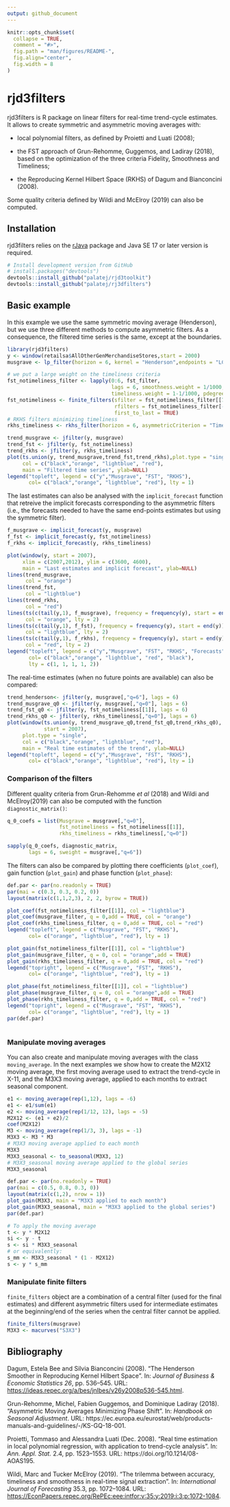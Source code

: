 ```yaml
---
output: github_document
---
```


<!-- README.md is generated from README.Rmd. Please edit that file -->

```r
knitr::opts_chunk$set(
  collapse = TRUE,
  comment = "#>",
  fig.path = "man/figures/README-",
  fig.align="center",
  fig.width = 8
)
```

# rjd3filters

rjd3filters is R package on linear filters for real-time trend-cycle estimates.
It allows to create symmetric and asymmetric moving averages with:

- local polynomial filters, as defined by Proietti and Luati (2008);

- the FST approach  of Grun-Rehomme, Guggemos, and Ladiray (2018), based on the optimization of the three criteria Fidelity, Smoothness and Timeliness;

- the Reproducing Kernel Hilbert Space (RKHS) of Dagum and Bianconcini (2008).

Some quality criteria defined by Wildi and McElroy (2019) can also be computed.

## Installation

rjd3filters relies on the [rJava](https://CRAN.R-project.org/package=rJava) package and Java SE 17 or later version is required.

```r
# Install development version from GitHub
# install.packages("devtools")
devtools::install_github("palatej/rjd3toolkit")
devtools::install_github("palatej/rj3dfilters")
```

## Basic example

In this example we use the same symmetric moving average (Henderson), but we use three different methods to compute asymmetric filters. As a consequence, the filtered time series is the same, except at the boundaries.

```r
library(rjd3filters)
y <- window(retailsa$AllOtherGenMerchandiseStores,start = 2000)
musgrave <- lp_filter(horizon = 6, kernel = "Henderson",endpoints = "LC")

# we put a large weight on the timeliness criteria
fst_notimeliness_filter <- lapply(0:6, fst_filter,
                                  lags = 6, smoothness.weight = 1/1000,
                                  timeliness.weight = 1-1/1000, pdegree =2)
fst_notimeliness <- finite_filters(sfilter = fst_notimeliness_filter[[7]],
                                   rfilters = fst_notimeliness_filter[-7],
                                   first_to_last = TRUE)
# RKHS filters minimizing timeliness
rkhs_timeliness <- rkhs_filter(horizon = 6, asymmetricCriterion = "Timeliness")

trend_musgrave <- jfilter(y, musgrave)
trend_fst <- jfilter(y, fst_notimeliness)
trend_rkhs <- jfilter(y, rkhs_timeliness)
plot(ts.union(y, trend_musgrave,trend_fst,trend_rkhs),plot.type = "single",
     col = c("black","orange", "lightblue", "red"),
     main = "Filtered time series", ylab=NULL)
legend("topleft", legend = c("y","Musgrave", "FST", "RKHS"),
       col= c("black","orange", "lightblue", "red"), lty = 1)
```

The last estimates can also be analysed with the `implicit_forecast` function that retreive the implicit forecasts corresponding to the asymmetric filters (i.e., the forecasts needed to have the same end-points estimates but using the symmetric filter).

```r
f_musgrave <- implicit_forecast(y, musgrave)
f_fst <- implicit_forecast(y, fst_notimeliness)
f_rkhs <- implicit_forecast(y, rkhs_timeliness)

plot(window(y, start = 2007),
     xlim = c(2007,2012), ylim = c(3600, 4600),
     main = "Last estimates and implicit forecast", ylab=NULL)
lines(trend_musgrave,
      col = "orange")
lines(trend_fst,
      col = "lightblue")
lines(trend_rkhs,
      col = "red")
lines(ts(c(tail(y,1), f_musgrave), frequency = frequency(y), start = end(y)),
      col = "orange", lty = 2)
lines(ts(c(tail(y,1), f_fst), frequency = frequency(y), start = end(y)),
      col = "lightblue", lty = 2)
lines(ts(c(tail(y,1), f_rkhs), frequency = frequency(y), start = end(y)),
      col = "red", lty = 2)
legend("topleft", legend = c("y","Musgrave", "FST", "RKHS", "Forecasts"),
       col= c("black","orange", "lightblue", "red", "black"),
       lty = c(1, 1, 1, 1, 2))
```

The real-time estimates (when no future points are available) can also be compared:

```r
trend_henderson<- jfilter(y, musgrave[,"q=6"], lags = 6)
trend_musgrave_q0 <- jfilter(y, musgrave[,"q=0"], lags = 6)
trend_fst_q0 <- jfilter(y, fst_notimeliness[[1]], lags = 6)
trend_rkhs_q0 <- jfilter(y, rkhs_timeliness[,"q=0"], lags = 6)
plot(window(ts.union(y, trend_musgrave_q0,trend_fst_q0,trend_rkhs_q0),
            start = 2007),
     plot.type = "single",
     col = c("black","orange", "lightblue", "red"),
     main = "Real time estimates of the trend", ylab=NULL)
legend("topleft", legend = c("y","Musgrave", "FST", "RKHS"),
       col= c("black","orange", "lightblue", "red"), lty = 1)
```

### Comparison of the filters

Different quality criteria from Grun-Rehomme *et al* (2018) and Wildi and McElroy(2019) can also be computed with the function `diagnostic_matrix()`:
```r
q_0_coefs = list(Musgrave = musgrave[,"q=0"],
                 fst_notimeliness = fst_notimeliness[[1]],
                 rkhs_timeliness = rkhs_timeliness[,"q=0"])

sapply(q_0_coefs, diagnostic_matrix,
       lags = 6, sweight = musgrave[,"q=6"])
```

The filters can also be compared by plotting there coefficients (`plot_coef`), gain function (`plot_gain`) and phase function (`plot_phase`):

```r
def.par <- par(no.readonly = TRUE)
par(mai = c(0.3, 0.3, 0.2, 0))
layout(matrix(c(1,1,2,3), 2, 2, byrow = TRUE))

plot_coef(fst_notimeliness_filter[[1]], col = "lightblue")
plot_coef(musgrave_filter, q = 0,add = TRUE, col = "orange")
plot_coef(rkhs_timeliness_filter, q = 0,add = TRUE, col = "red")
legend("topleft", legend = c("Musgrave", "FST", "RKHS"),
       col= c("orange", "lightblue", "red"), lty = 1)

plot_gain(fst_notimeliness_filter[[1]], col = "lightblue")
plot_gain(musgrave_filter, q = 0, col = "orange",add = TRUE)
plot_gain(rkhs_timeliness_filter, q = 0,add = TRUE, col = "red")
legend("topright", legend = c("Musgrave", "FST", "RKHS"),
       col= c("orange", "lightblue", "red"), lty = 1)

plot_phase(fst_notimeliness_filter[[1]], col = "lightblue")
plot_phase(musgrave_filter, q = 0, col = "orange",add = TRUE)
plot_phase(rkhs_timeliness_filter, q = 0,add = TRUE, col = "red")
legend("topright", legend = c("Musgrave", "FST", "RKHS"),
       col= c("orange", "lightblue", "red"), lty = 1)
par(def.par)
```

```r
```

### Manipulate moving averages

You can also create and manipulate moving averages with the class `moving_average`.
In the next examples we show how to create the M2X12 moving average, the first moving average used to extract the trend-cycle in X-11, and the M3X3 moving average, applied to each months to extract seasonal component.


```r
e1 <- moving_average(rep(1,12), lags = -6)
e1 <- e1/sum(e1)
e2 <- moving_average(rep(1/12, 12), lags = -5)
M2X12 <- (e1 + e2)/2
coef(M2X12)
M3 <- moving_average(rep(1/3, 3), lags = -1)
M3X3 <- M3 * M3
# M3X3 moving average applied to each month
M3X3
M3X3_seasonal <- to_seasonal(M3X3, 12)
# M3X3_seasonal moving average applied to the global series
M3X3_seasonal

def.par <- par(no.readonly = TRUE)
par(mai = c(0.5, 0.8, 0.3, 0))
layout(matrix(c(1,2), nrow = 1))
plot_gain(M3X3, main = "M3X3 applied to each month")
plot_gain(M3X3_seasonal, main = "M3X3 applied to the global series")
par(def.par)

# To apply the moving average
t <- y * M2X12
si <- y - t
s <- si * M3X3_seasonal
# or equivalently:
s_mm <- M3X3_seasonal * (1 - M2X12)
s <- y * s_mm
```

### Manipulate finite filters

`finite_filters` object are a combination of a central filter (used for the final estimates) and different asymmetric filters used for intermediate estimates at the beginning/end of the series when the central filter cannot be applied.

```r
finite_filters(musgrave)
M3X3 <- macurves("S3X3")
```



## Bibliography

Dagum, Estela Bee and Silvia Bianconcini (2008). “The Henderson Smoother in Reproducing Kernel Hilbert Space”. In: *Journal of Business & Economic Statistics 26*, pp. 536–545. URL: [https://ideas.repec.org/a/bes/jnlbes/v26y2008p536-545.html](https://ideas.repec.org/a/bes/jnlbes/v26y2008p536-545.html).

Grun-Rehomme, Michel, Fabien Guggemos, and Dominique Ladiray (2018). “Asymmetric Moving Averages Minimizing Phase Shift”. In: *Handbook on Seasonal Adjustment*. URL: https://ec.europa.eu/eurostat/web/products-manuals-and-guidelines/-/KS-GQ-18-001.

Proietti, Tommaso and Alessandra Luati (Dec. 2008). “Real time estimation in local polynomial regression, with application to trend-cycle analysis”. In: *Ann. Appl. Stat.* 2.4, pp. 1523–1553. URL: https://doi.org/10.1214/08-AOAS195.

Wildi, Marc and Tucker McElroy (2019). “The trilemma between accuracy, timeliness and smoothness in real-time signal extraction”. In: *International Journal of Forecasting* 35.3, pp. 1072–1084. URL: [https://EconPapers.repec.org/RePEc:eee:intfor:v<wbr>:35:y:2019:i:3:p:1072-1084](https://EconPapers.repec.org/RePEc:eee:intfor:v:35:y:2019:i:3:p:1072-1084).

